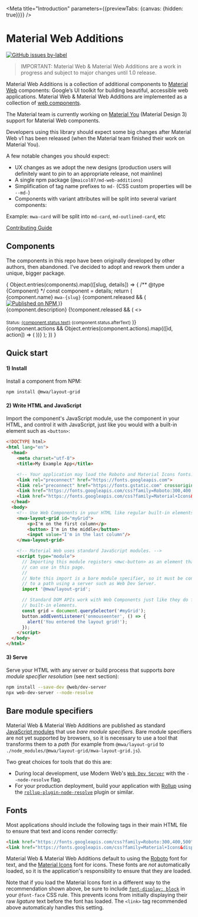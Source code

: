 


<Meta title="Introduction" parameters={{previewTabs: {canvas: {hidden: true}}}} />

# Material Web Additions
[![GitHub issues by-label](https://img.shields.io/github/issues-raw/maicol07/material-web-additions/Type:%20Bug)](https://github.com/maicol07/material-web-additions/issues?q=is%3Aissue+is%3Aopen+label%3A%22Type%3A+Bug%22)

> IMPORTANT: Material Web & Material Web Additions are a work in progress and subject to major changes until 1.0 release.

Material Web Additions is a collection of additional components to [Material Web](https://github.com/material-components/material-web)
components: Google’s UI toolkit for building beautiful, accessible web applications. Material Web & Material Web
Additions are implemented as a collection
of [web components](https://developer.mozilla.org/en-US/docs/Web/Web_Components).

The Material team is currently working on [Material You](https://material.io/blog/announcing-material-you) (Material
Design 3) support for Material Web components.

Developers using this library should expect some big changes after Material Web v1 has been released (when the Material
team finished their work on Material You).

A few notable changes you should expect:

- UX changes as we adopt the new designs (production users will definitely want to pin to an appropriate release, not
mainline)
- A single npm package (`@maicol07/md-web-additions`)
- Simplification of tag name prefixes to `md-` (CSS custom properties will be `--md-`)
- Components with variant attributes will be split into several variant components:

Example: `mwa-card` will be split into `md-card`, `md-outlined-card`, etc

[Contributing Guide](#Contributing)

## Components
The components in this repo have been originally developed by other authors, then abandoned. I've decided to adopt and
rework them under a unique, bigger package.

<mwa-layout-grid>
    {
        Object.entries(components).map(([slug, details]) => {
            /** @type {Component} */
            const component = details;
            return (
                <mwa-card key={slug} outlined>
                    <mwa-card-primary-action onClick={component.released ? linkTo(component.docsLink ?? component.name) : undefined} disabled={!component.released}>
                        <mwa-card-media
                            style={{'--mdc-card-media-background-image': `url("${component.backgroundImage}")`}}></mwa-card-media>
                        <div className="component-card__header">
                            <div className="components-card-header">
                                <div className="demo-card__title components-card-header-title">
                                    <span className="components-card-header-title-text">
                                        {component.name}
                                        <code>mwa-{slug}</code></span>
                                    {component.released && (
                                        <a target="_blank" href={`https://www.npmjs.com/package/@mwa/${slug}`}>
                                            <img src={`https://img.shields.io/npm/v/@mwa/${slug}.svg`}
                                                 alt="Published on NPM"/>
                                        </a>
                                    )}
                                </div>
                                <div className="demo-card__subtitle">
                                    <span className="components-card-subtitle">{component.description}</span>
                                    {!component.released && (
                                        <>
                                            <br/><br/>
                                            <small className="components-card-status">Status: <a target="_blank" href={component.status.link}>{component.status.text}</a> {component.status.afterText}</small>
                                        </>
                                    )}
                                </div>
                            </div>
                        </div>
                    </mwa-card-primary-action>
                    {component.actions && Object.entries(component.actions).map(([id, action]) => (
                        <a key={id} href={action.link} target="_blank" className="mwa-card-action" title={action.title}
                           target="_blank" slot="icon">
                            <mwc-icon-button icon={action.icon} aria-label={action.title}/>
                        </a>
                    ))}
                </mwa-card>
            );
        })
    }
</mwa-layout-grid>
<br/>

## Quick start

#### 1) Install
Install a component from NPM:

```sh
npm install @mwa/layout-grid
```

#### 2) Write HTML and JavaScript
Import the component's JavaScript module, use the component in your HTML, and control it with JavaScript, just like you
would with a built-in element such as `<button>`:

```html
<!DOCTYPE html>
<html lang="en">
  <head>
    <meta charset="utf-8">
    <title>My Example App</title>

    <!-- Your application may load the Roboto and Material Icons fonts. -->
    <link rel="preconnect" href="https://fonts.googleapis.com">
    <link rel="preconnect" href="https://fonts.gstatic.com" crossorigin>
    <link href="https://fonts.googleapis.com/css?family=Roboto:300,400,500" rel="stylesheet">
    <link href="https://fonts.googleapis.com/css?family=Material+Icons&display=block" rel="stylesheet">
  </head>
  <body>
    <!-- Use Web Components in your HTML like regular built-in elements. -->
    <mwa-layout-grid id="myGrid">
        <p>I'm on the first column</p>
        <button> I'm in the middle</button>
        <input value="I'm in the last column"/>
    </mwa-layout-grid>

    <!-- Material Web uses standard JavaScript modules. -->
    <script type="module">
      // Importing this module registers <mwc-button> as an element that you
      // can use in this page.
      //
      // Note this import is a bare module specifier, so it must be converted
      // to a path using a server such as Web Dev Server.
      import '@mwa/layout-grid';

      // Standard DOM APIs work with Web Components just like they do for
      // built-in elements.
      const grid = document.querySelector('#myGrid');
      button.addEventListener('onmouseenter', () => {
        alert('You entered the layout grid!');
      });
    </script>
  </body>
</html>
```

#### 3) Serve
Serve your HTML with any server or build process that supports *bare module specifier resolution* (see next section):

```sh
npm install --save-dev @web/dev-server
npx web-dev-server --node-resolve
```

## Bare module specifiers
Material Web & Material Web Additions are published as
standard [JavaScript modules](https://developer.mozilla.org/en-US/docs/Web/JavaScript/Guide/Modules) that use *bare
module specifiers*. Bare module specifiers are not yet supported by browsers, so it is necessary to use a tool that
transforms them to a *path* (for example from `@mwa/layout-grid`
to `./node_modules/@mwa/layout-grid/mwa-layout-grid.js`).

Two great choices for tools that do this are:

- During local development, use Modern Web's [`Web Dev Server`](https://modern-web.dev/docs/dev-server/overview/) with
the `--node-resolve` flag.
- For your production deployment, build your application with [Rollup](https://rollupjs.org/guide/en/) using
the [`rollup-plugin-node-resolve`](https://github.com/rollup/rollup-plugin-node-resolve) plugin or similar.

## Fonts
Most applications should include the following tags in their main HTML file to ensure that text and icons render
correctly:

```html
<link href="https://fonts.googleapis.com/css?family=Roboto:300,400,500" rel="stylesheet">
<link href="https://fonts.googleapis.com/css?family=Material+Icons&display=block" rel="stylesheet">
```

Material Web & Material Web Additions default to using the [Roboto](https://fonts.google.com/specimen/Roboto) font for
text, and the [Material Icons](https://google.github.io/material-design-icons/) font for icons. These fonts are *not*
automatically loaded, so it is the application's responsiblity to ensure that they are loaded.

Note that if you load the Material Icons font in a different way to the recommendation shown above, be sure to
include [`font-display: block`](https://google.github.io/material-design-icons/) in your `@font-face` CSS rule. This
prevents icons from initially displaying their raw *ligature* text before the font has loaded. The `<link>` tag
recommended above automaticaly handles this setting.
